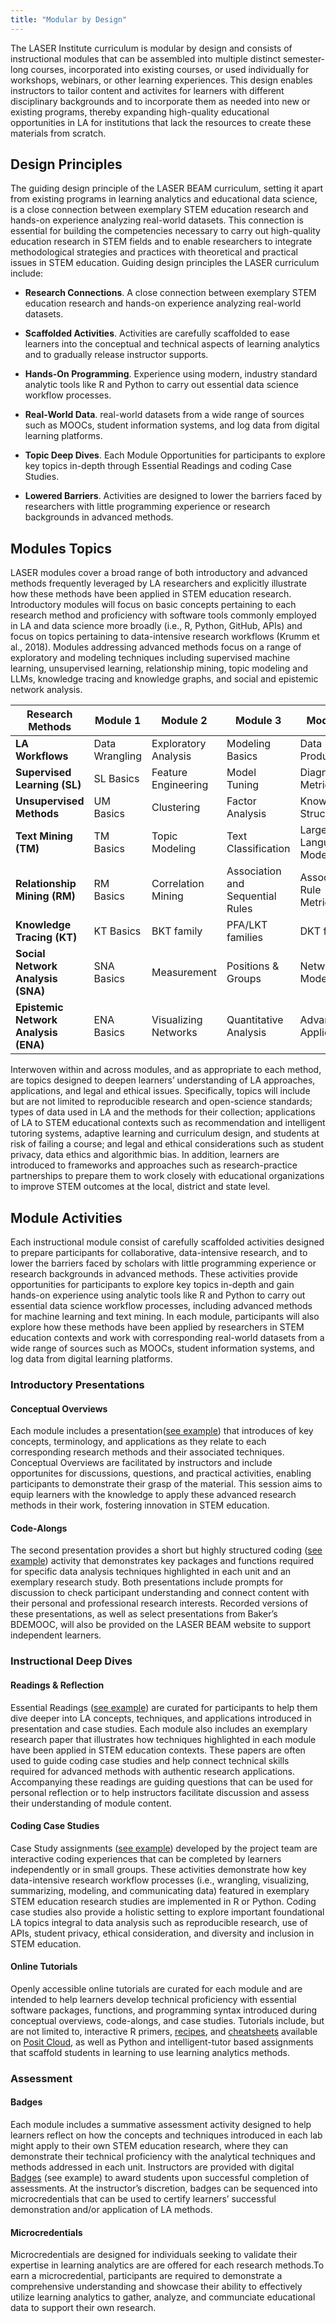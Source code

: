 ```yaml
---
title: "Modular by Design"
---
```


The LASER Institute curriculum is modular by design and consists of instructional modules that can be assembled into multiple distinct semester-long courses, incorporated into existing courses, or used individually for workshops, webinars, or other learning experiences. This design enables instructors to tailor content and activites for learners with different disciplinary backgrounds and to incorporate them as needed into new or existing programs, thereby expanding high-quality educational opportunities in LA for institutions that lack the resources to create these materials from scratch.

## Design Principles

The guiding design principle of the LASER BEAM curriculum, setting it apart from existing programs in learning analytics and educational data science, is a close connection between exemplary STEM education research and hands-on experience analyzing real-world datasets. This connection is essential for building the competencies necessary to carry out high-quality education research in STEM fields and to enable researchers to integrate methodological strategies and practices with theoretical and practical issues in STEM education. Guiding design principles the LASER curriculum include:

-   **Research Connections**. A close connection between exemplary STEM education research and hands-on experience analyzing real-world datasets.

-   **Scaffolded Activities**. Activities are carefully scaffolded to ease learners into the conceptual and technical aspects of learning analytics and to gradually release instructor supports.

-   **Hands-On Programming**. Experience using modern, industry standard analytic tools like R and Python to carry out essential data science workflow processes.

-   **Real-World Data**. real-world datasets from a wide range of sources such as MOOCs, student information systems, and log data from digital learning platforms.

-   **Topic Deep Dives**. Each Module Opportunities for participants to explore key topics in-depth through Essential Readings and coding Case Studies.

-   **Lowered Barriers**. Activities are designed to lower the barriers faced by researchers with little programming experience or research backgrounds in advanced methods.

## Modules Topics

LASER modules cover a broad range of both introductory and advanced methods frequently leveraged by LA researchers and explicitly illustrate how these methods have been applied in STEM education research. Introductory modules will focus on basic concepts pertaining to each research method and proficiency with software tools commonly employed in LA and data science more broadly (i.e., R, Python, GitHub, APIs) and focus on topics pertaining to data-intensive research workflows (Krumm et al., 2018). Modules addressing advanced methods focus on a range of exploratory and modeling techniques including supervised machine learning, unsupervised learning, relationship mining, topic modeling and LLMs, knowledge tracing and knowledge graphs, and social and epistemic network analysis.

| Research Methods                     | **Module 1**   | Module 2             | Module 3                         | Module 4                 |
|--------------------------------------|----------------|----------------------|----------------------------------|--------------------------|
| **LA Workflows**                     | Data Wrangling | Exploratory Analysis | Modeling Basics                  | Data Products            |
| **Supervised Learning (SL)**         | SL Basics      | Feature Engineering  | Model Tuning                     | Diagnostic Metrics       |
| **Unsupervised Methods**             | UM Basics      | Clustering           | Factor Analysis                  | Knowledge Structures     |
| **Text Mining (TM)**                 | TM Basics      | Topic Modeling       | Text Classification              | Large Language Models    |
| **Relationship Mining (RM)**         | RM Basics      | Correlation Mining   | Association and Sequential Rules | Association Rule Metrics |
| **Knowledge Tracing (KT)**           | KT Basics      | BKT family           | PFA/LKT families                 | DKT family               |
| **Social Network Analysis (SNA)**    | SNA Basics     | Measurement          | Positions & Groups               | Network Modeling         |
| **Epistemic Network Analysis (ENA)** | ENA Basics     | Visualizing Networks | Quantitative Analysis            | Advanced Applications    |

Interwoven within and across modules, and as appropriate to each method, are topics designed to deepen learners' understanding of LA approaches, applications, and legal and ethical issues. Specifically, topics will include but are not limited to reproducible research and open-science standards; types of data used in LA and the methods for their collection; applications of LA to STEM educational contexts such as recommendation and intelligent tutoring systems, adaptive learning and curriculum design, and students at risk of failing a course; and legal and ethical considerations such as student privacy, data ethics and algorithmic bias. In addition, learners are introduced to frameworks and approaches such as research-practice partnerships to prepare them to work closely with educational organizations to improve STEM outcomes at the local, district and state level.

## Module Activities

Each instructional module consist of carefully scaffolded activities designed to prepare participants for collaborative, data-intensive research, and to lower the barriers faced by scholars with little programming experience or research backgrounds in advanced methods. These activities provide opportunities for participants to explore key topics in-depth and gain hands-on experience using analytic tools like R and Python to carry out essential data science workflow processes, including advanced methods for machine learning and text mining. In each module, participants will also explore how these methods have been applied by researchers in STEM education contexts and work with corresponding real-world datasets from a wide range of sources such as MOOCs, student information systems, and log data from digital learning platforms.

### Introductory Presentations

#### Conceptual Overviews

Each module includes a presentation([see example](https://laser-institute.github.io/network-analysis/lab-1/sna-1-conceptual-overview.html#/title-slide)) that introduces of key concepts, terminology, and applications as they relate to each corresponding research methods and their associated techniques. Conceptual Overviews are facilitated by instructors and include opportunites for discussions, questions, and practical activities, enabling participants to demonstrate their grasp of the material. This session aims to equip learners with the knowledge to apply these advanced research methods in their work, fostering innovation in STEM education.

#### Code-Alongs

The second presentation provides a short but highly structured coding ([see example](https://laser-institute.github.io/network-analysis/lab-1/sna-1-code-along-R.html#/title-slide)) activity that demonstrates key packages and functions required for specific data analysis techniques highlighted in each unit and an exemplary research study. Both presentations include prompts for discussion to check participant understanding and connect content with their personal and professional research interests. Recorded versions of these presentations, as well as select presentations from Baker's BDEMOOC, will also be provided on the LASER BEAM website to support independent learners. 

### Instructional Deep Dives

#### Readings & Reflection

Essential Readings ([see example](https://laser-institute.github.io/network-analysis/lab-1/sna-lab-1-readings.html)) are curated for participants to help them dive deeper into LA concepts, techniques, and applications introduced in presentation and case studies. Each module also includes an exemplary research paper that illustrates how techniques highlighted in each module have been applied in STEM education contexts. These papers are often used to guide coding case studies and help connect technical skills required for advanced methods with authentic research applications. Accompanying these readings are guiding questions that can be used for personal reflection or to help instructors facilitate discussion and assess their understanding of module content.

#### Coding Case Studies

Case Study assignments ([see example](https://laser-institute.github.io/network-analysis/lab-1/sna-lab-1-case-study-key.html)) developed by the project team are interactive coding experiences that can be completed by learners independently or in small groups. These activities demonstrate how key data-intensive research workflow processes (i.e., wrangling, visualizing, summarizing, modeling, and communicating data) featured in exemplary STEM education research studies are implemented in R or Python. Coding case studies also provide a holistic setting to explore important foundational LA topics integral to data analysis such as reproducible research, use of APIs, student privacy, ethical consideration, and diversity and inclusion in STEM education.

#### Online Tutorials

Openly accessible online tutorials are curated for each module and are intended to help learners develop technical proficiency with essential software packages, functions, and programming syntax introduced during conceptual overviews, code-alongs, and case studies. Tutorials include, but are not limited to, interactive R primers, [recipes](https://posit.cloud/learn/recipes), and [cheatsheets](https://posit.co/resources/cheatsheets/?_gl=1*18p13uo*_ga*OTU4NTc4NzgwLjE2NzI3NTQwNzQ.*_ga_2C0WZ1JHG0*MTcxMDA2Njg2MC4yNTMuMS4xNzEwMDY2ODYyLjAuMC4w) available on [Posit Cloud](https://posit.cloud/learn/guide), as well as Python and intelligent-tutor based assignments that scaffold students in learning to use learning analytics methods.

### Assessment

#### Badges

Each module includes a summative assessment activity designed to help learners reflect on how the concepts and techniques introduced in each lab might apply to their own STEM education research, where they can demonstrate their technical proficiency with the analytical techniques and methods addressed in each unit. Instructors are provided with digital [Badges](https://posit.cloud/learn/guide) (see example) to award students upon successful completion of assessments. At the instructor's discretion, badges can be sequenced into microcredentials that can be used to certify learners' successful demonstration and/or application of LA methods.

#### Microcredentials

Microcredentials are designed for individuals seeking to validate their expertise in learning analytics are are offered for each research methods.To earn a microcredential, participants are required to demonstrate a comprehensive understanding and showcase their ability to effectively utilize learning analytics to gather, analyze, and communciate educational data to support their own research.
